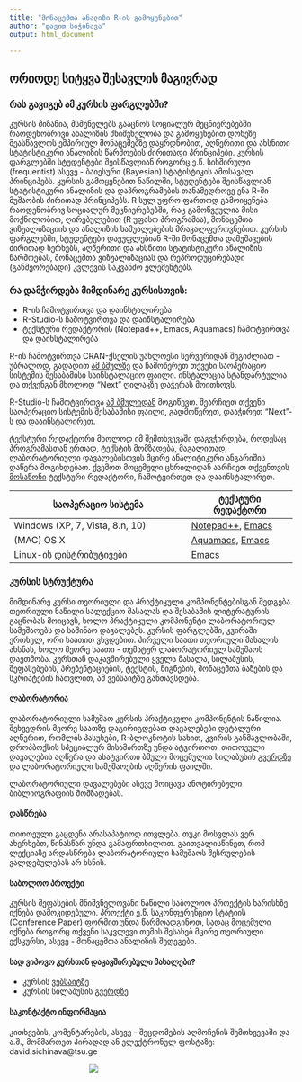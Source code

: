 ```yaml
---
title: "მონაცემთა ანალიზი R-ის გამოყენებით"
author: "დავით სიჭინავა"
output: html_document

---
```

## ორიოდე სიტყვა შესავლის მაგივრად

### რას გავიგებ ამ კურსის ფარგლებში?
კურსის მიზანია, მსმენელებს გააცნოს სოციალურ მეცნიერებებში რაოდენობრივი ანალიზის მნიშვნელობა და გამოყენებით დონეზე შეასწავლოს ემპირიულ მონაცემებზე დაყრდნობით, აღწერითი და ახსნითი სტატისტიკური ანალიზის წარმოების ძირითადი პრინციპები. კურსის ფარგლებში სტუდენტები შეისწავლიან როგორც ე.წ. სიხშირული (frequentist) ასევე - ბაიესური (Bayesian) სტატისტიკის ამოსავალ პრინციპებს. 
კურსის გამოყენებით ნაწილში, სტუდენტები შეისწავლიან სტატისტიკური ანალიზის და დაპროგრამების თანამედროვე ენა R-ში მუშაობის ძირითად პრინციპებს. R სულ უფრო ფართოდ გამოიყენება რაოდენობრივ სოციალურ მეცნიერებებში, რაც გამოწვეულია მისი მოქნილობით, ღირებულებით (R უფასო პროგრამაა), მონაცემთა ვიზუალიზაციის და ანალიზის საშუალებების მრავალფეროვნებით. კურსის ფარგლებში, სტუდენტები დაეუფლებიან R-ში მონაცემთა დამუშავების ძირითად ხერხებს, აღწერითი და ახსნითი სტატისტიკური ანალიზის წარმოებას, მონაცემთა ვიზუალიზაციას და რეპროდუცირებადი (განმეორებადი) კვლევის საკვანძო ელემენტებს.

### რა დამჭირდება მიმდინარე კურსისთვის:

* R-ის ჩამოტვირთვა და დაინსტალირება
* R-Studio-ს ჩამოტვირთვა და დაინსტალირება
* ტექსტური რედაქტორის (Notepad++, Emacs, Aquamacs) ჩამოტვირთვა და დაინსტალირება

R-ის ჩამოტვირთვა CRAN-ქსელის უახლოესი სერვერიდან შეგიძლიათ - უბრალოდ, გადადით [ამ ბმულზე](https://ftp.uni-sofia.bg/CRAN/) და ჩამოწერეთ თქვენი საოპერაციო სისტემის შესაბამისი საინსტალაციო ფაილი. ინსტალაცია სტანდარტულია და თქვენგან მხოლოდ "Next" ღილაკზე დაჭერას მოითხოვს.

R-Studio-ს ჩამოტვირთვა [ამ ბმულიდან](https://www.rstudio.com/products/rstudio/download3/) მოგიწევთ. შეარჩიეთ თქვენი საოპერაციო სისტემის შესაბამისი ფაილი, გადმოწერეთ, დააჭირეთ "Next"-ს და დააინსტალირეთ.

ტექსტური რედაქტორი მხოლოდ იმ შემთხვევაში დაგვჭირდება, როდესაც პროგრამასთან ერთად, ტექსტის მომზადება, მაგალითად, ლაბორატორიული დავალებისთვის მცირე ანალიტიკური ანგარიშის დაწერა მოგიხდებათ. ქვემოთ მოცემული ცხრილიდან აარჩიეთ თქვენთვის [მოსაწონი](https://www.youtube.com/watch?v=89tH19TH3Z8) ტექსტური რედაქტორი, ჩამოტვირთეთ და დააინსტალირეთ.

| საოპერაციო სისტემა              | ტექსტური რედაქტორი |
|---------------------------------|--------------------|
| Windows (XP, 7, Vista, 8.n, 10) | [Notepad++](https://notepad-plus-plus.org/download/v7.2.html), [Emacs](https://www.gnu.org/software/emacs/download.html)   |
| (MAC) OS X                      | [Aquamacs](http://aquamacs.org/download.shtml), [Emacs](https://www.gnu.org/software/emacs/download.html)    |
| Linux-ის დისტრიბუტივები         | [Emacs](https://www.gnu.org/software/emacs/download.html)              |
### კურსის სტრუქტურა

მიმდინარე კურსი თეორიული და პრაქტიკული კომპონენტებისგან შედგება. თეორიული ნაწილი სალექციო მასალას და შესაბამის ლიტერატურის გაცნობას მოიცავს, ხოლო პრაქტიკული კომპონენტი ლაბორატორიულ სამუშაოებს და საშინაო დავალებეს. კურსის ფარგლებში, კვირაში ერთხელ, ორი საათით ვხვდებით. პირველი საათი თეორიული მასალის ახსნას, ხოლო მეორე საათი - თემატურ ლაბორატორიულ სამუშაოს დაეთმობა. კურსთან დაკავშირებული ყველა მასალა, სილაბუსის, შეფასებების, პრეზენტაციების, ტექსტის, წიგნების, მონაცემთა ბაზების და სკრიპტების ჩათვლით, ამ ვებსაიტზე განთავსდება.

#### ლაბორატორია
ლაბორატორიული სამუშაო კურსის პრაქტიკული კომპონენტის ნაწილია. შეხვედრის მეორე საათზე დაგირიგდებათ დავალებები დეტალური აღწერით, რომლის პასუხები, R-ბლოკნოტის სახით, კვირის განმავლობაში, დროპბოქსის სპეციალურ მისამართზე უნდა ატვირთოთ. თითოეული დავალების აღწერა და ასატვირთი ბმული მოცემულია სილაბუსის [გვერდზე](https://davidsichinava.github.io/introstatsr/pages/topic.html) და ლაბორატორიული სამუშაოების აღწერის ფაილში.

ლაბორატორიული დავალებები ასევე მოიცავს ანოტირებული ბიბლიოგრაფიის მომზადებას.

#### დასწრება

თითოეული გაცდენა არასაპატიოდ ითვლება. თუკი მოსვლას ვერ ახერხებთ, წინასწარ უნდა გამაფრთხილოთ. გაითვალისწინეთ, რომ ლექციაზე არდასწრება ლაბორატორიული სამუშაოს შესრულების ვალდებულებას არ ხსნის.

#### საბოლოო პროექტი

კურსის შეფასების მნიშვნელოვანი ნაწილი საბოლოო პროექტის ხარისხზე იქნება დამოკიდებული. პროექტი ე.წ. საკონფერენციო სტატიის (Conference Paper) ფორმით უნდა წარმოადგინოთ, სადაც მოცემული იქნება როგორც თქვენი საკვლევი თემის შესახებ მცირე თეორიული ექსკურსი, ასევე - მონაცემთა ანალიზის შედეგები.

#### სად ვიპოვო კურსთან დაკავშირებული მასალები?

* კურსის [ვებსაიტზე](https://davidsichinava.github.io/dat)
* კურსის სილაბუსის [გვერდზე](https://davidsichinava.github.io/dar/pages/topic.html)

#### საკონტაქტო ინფორმაცია

კითხვების, კომენტარების, ასევე - შეცდომების აღმოჩენის შემთხვევაში და ა.შ., მომმართეთ პირადად ან ელექტრონულ ფოსტაზე: david.sichinava@tsu.ge

<span style="width: 300px; display:inline-block; text-align:center;">
<img class="manImg" src="img/go_erthaoz.gif"></img>
</span>